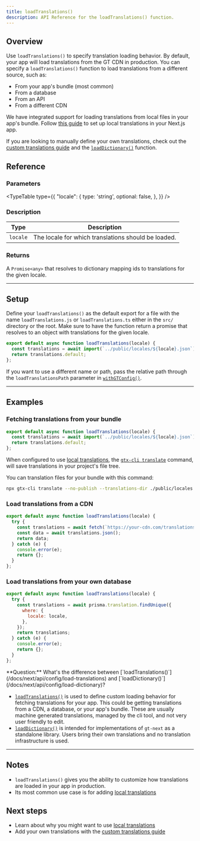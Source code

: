 ```yaml
---
title: loadTranslations()
description: API Reference for the loadTranslations() function.
---
```


## Overview


Use `loadTranslations()` to specify translation loading behavior.
By default, your app will load translations from the GT CDN in production.
You can specify a `loadTranslations()` function to load translations from a different source, such as:
 * From your app's bundle (most common)
 * From a database
 * From an API
 * From a different CDN

We have integrated support for loading translations from local files in your app's bundle.
Follow [this guide](/docs/next/guides/local-tx) to set up local translations in your Next.js app.

If you are looking to manually define your own translations, check out the [custom translations guide](/docs/next/reference/stand-alone)
 and the [`loadDictionary()`](/docs/next/api/config/load-dictionary) function.

## Reference

### Parameters
<TypeTable
  type={{
    "locale": {
        type: 'string',
        optional: false,
    },
  }}
/>

### Description
| Type | Description |
| ---- | ----------- |
| `locale` | The locale for which translations should be loaded. |

### Returns

A `Promise<any>` that resolves to dictionary mapping ids to translations for the given locale.

---

## Setup

Define your `loadTranslations()` as the default export for a file with the name `loadTranslations.js` or `loadTranslations.ts` either in the `src/` directory or the root.
Make sure to have the function return a promise that resolves to an object with translations for the given locale.

```js title="src/loadTranslations.js"
export default async function loadTranslations(locale) {
  const translations = await import(`../public/locales/${locale}.json`);
  return translations.default;
};
```

If you want to use a different name or path, pass the relative path through the `loadTranslationsPath` parameter in [`withGTConfig()`](/docs/next/api/config/withGTConfig).

---



## Examples

### Fetching translations from your bundle

```js title="src/loadTranslations.js"
export default async function loadTranslations(locale) {
  const translations = await import(`../public/locales/${locale}.json`);
  return translations.default;
};
```

When configured to use [local translations](/docs/next/guides/local-tx), the [`gtx-cli translate`](/docs/cli/translate) command,
will save translations in your project's file tree.

You can  translation files for your bundle with this command:

```bash
npx gtx-cli translate --no-publish --translations-dir ./public/locales
```



### Load translations from a CDN

```js title="loadTranslations.js"
export default async function loadTranslations(locale) {
  try {
    const translations = await fetch(`https://your-cdn.com/translations/${locale}.json`);
    const data = await translations.json();
    return data;
  } catch (e) {
    console.error(e);
    return {};
  }
};
```

### Load translations from your own database

```js title="loadTranslations.js"
export default async function loadTranslations(locale) {
  try {
    const translations = await prisma.translation.findUnique({
      where: {
        locale: locale,
      },
    });
    return translations;
  } catch (e) {
    console.error(e);
    return {};
  }
};
```


<Callout>
  **Question:** What's the difference between [`loadTranslations()`](/docs/next/api/config/load-translations) and [`loadDictionary()`](/docs/next/api/config/load-dictionary)?

  * [`loadTranslations()`](/docs/next/api/config/load-translations) is used to define custom loading behavior for fetching translations for your app.
  This could be getting translations from a CDN, a database, or your app's bundle.
  These are usually machine generated translations, managed by the cli tool, and not very user friendly to edit.
  * [`loadDictionary()`](/docs/next/api/config/load-dictionary) is intended for implementations of `gt-next` as a standalone library.
  Users bring their own translations and no translation infrastructure is used.
</Callout>

---

## Notes
 * `loadTranslations()` gives you the ability to customize how translations are loaded in your app in production.
 * Its most common use case is for adding [local translations](/docs/next/guides/local-tx)

## Next steps
 * Learn about why you might want to use [local translations](/docs/next/guides/local-tx)
 * Add your own translations with the [custom translations guide](/docs/next/reference/stand-alone)

